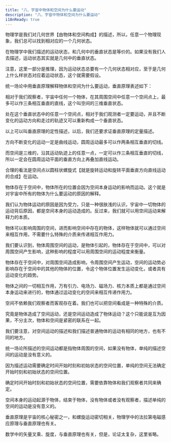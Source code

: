 ```yaml
---
title: "八、宇宙中物体和空间为什么要运动"
description: "八、宇宙中物体和空间为什么要运动"
i18nReady: true
---
```




物理学是我们对几何世界【由物体和空间构成】的描述，所以，任意一个物理现象，我们总可以找到相对应的一个几何状态。

在物理学中我们描述的运动状态，和几何中的垂直状态是等价的。如果没有我们人去描述，运动状态其实就是几何中的垂直状态。

注意，这里一部分是推理，因为运动状态总要有一个几何状态相对应，至于是几何上什么样状态对应着运动状态，这个就需要假设。

统一场论中用垂直原理解释物体和空间为什么要运动，垂直原理表述如下：

相对于我们观察者，宇宙中任何一个物体，在其周围空间中任意一个空间点上，最多可以作三条相互垂直的直线，这个叫空间的三维垂直状态。

处在这个垂直状态中的任意一个空间点，相对于我们观测者一定要运动，并且不断变化的运动方向和走过的轨迹又可以重新构成一个垂直状态。

以上可以叫垂直原理的定性描述，以后，我们还要求证垂直原理的定量描述。

方向不断变化的运动一定是曲线运动，圆周运动最多可以作两条相互垂直的切线。

而空间是三维的，沿其运动轨迹上的任意一点，一定可以作三条相互垂直的切线，所以一定会在圆周运动平面的垂直方向上再叠加直线运动。

合理的看法是空间点以圆柱状螺旋式【就是旋转运动和旋转平面垂直方向直线运动的合成】在运动。

物体存在于空间中，物体所在的位置会因为空间本身运动的影响而运动。这个就是对宇宙中所有的物体为什么要运动的原因的解释。

我们认为物体运动的原因是因为受力，只是一种很肤浅的认识，宇宙中一切物体的运动背后原因，都是空间本身的运动造成的。反过来，我们就可以用空间运动来解释力的本质。

物体可以影响周围的空间，进而影响空间中存在的物体，这样物体就可以通过空间来相互作用，不需要什么特殊的介质来传递相互作用力。

我们要认识到，物体周围空间的运动，是物体引起的，物体存在于空间中，可以对周围空间产生影响，这种影响的程度可以用周围空间的运动程度来衡量。

物体存在于空间中，对周围空间造成影响，令周围空间产生运动，空间的运动势必影响存在于空间中的其他的物体的位置，令这个物体位置发生运动变化，或者具有运动变化的趋势。

物体之间的一切相互作用，万有引力、电场力、磁场力、核力本质上都是通过空间本身运动来进行的，物体通过运动变化的空间来相互传递作用力。

空间不依赖我们观察者而客观存在着。我们也可以把空间看成是一种特殊的介质。

究竟是物体造成了空间运动，还是空间运动造成了物体运动？这个只能说是互为因果，不分主次，物体和空间是紧密的联系在一起。

我们要注意，对空间运动的描述和我们描述普通物体的运动有相同的地方，也有不同的地方。

统一场论所描述的空间运动都是指物体周围的空间，如果没有物体，单纯的描述空间的运动是没有意义的。

因为描述运动需要确定时间开始时刻和初始状态的空间位置，单纯的空间无法确定开始时刻和初始状态的空间位置。

确定时间开始时刻和初始状态的空间位置，需要依靠物体和我们观察者共同来确定。

空间本身的运动起源于物体，结束于物体，没有物体或者没有观察者，描述单纯的空间的运动是没有意义的。

垂直原理是宇宙的核心秘密之一，和螺旋运动密切相关，物理学中的法拉第电磁感应原理与垂直原理也有关。

数学中的矢量叉乘、旋度，与垂直原理也有关，但是，论证太复杂，这里省略。
